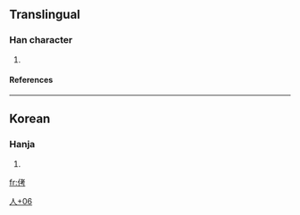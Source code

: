 ==Translingual==
===Han character===
{{Han char|rn=9|rad=人|as=06|sn=8|four=|canj=人十大尸 (OJKS)}}
# {{defn|Han|sort=人06}}
====References====
{{Han ref|kx=0102.291|dj=0218.161|hdz=10144.011|uh=4FA4|ud=20388}}
----
==Korean==
===Hanja===
{{ko-hanja|hangeul=[[고]]|rv=go|mr=ko}}
# {{defn|Korean}}



[[Category:Korean-only CJKV Characters|人+06]]

[[fr:侤]]